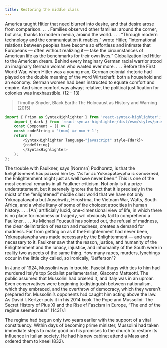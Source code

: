 ```yaml
---
title: Restoring the middle class
---
```


America taught Hitler that need blurred into desire, and that desire arose from comparison. . . . Families observed other families: around the corner, but also, thanks to modern media, around the world. . . . “Through modern technology and the communication it enables,” wrote Hitler, “international relations between peoples have become so effortless and intimate that Europeans — often without realizing it — take the circumstances of American life as the benchmarks for their own lives.” Globalization led Hitler to the American dream. Behind every imaginary German racial warrior stood an imaginary German woman who wanted ever more. . . . Before the First World War, when Hitler was a young man, German colonial rhetoric had played on the double meaning of the word Wirtschaft: both a household and an economy. German women had been instructed to equate comfort and empire. And since comfort was always relative, the political justification for colonies was inexhaustible. (12 – 13)

> Timothy Snyder, Black Earth: The Holocaust as History and Warning (2015)


```javascript
import { Prism as SyntaxHighlighter } from 'react-syntax-highlighter';
    import { dark } from 'react-syntax-highlighter/dist/esm/styles/prism';
    const Component = () => {
    const codeString = '(num) => num + 1';
    return (
        <SyntaxHighlighter language="javascript" style={dark}>
        {codeString}
        </SyntaxHighlighter>
    );
};
```

The trouble with Faulkner, says [Norman] Podhoretz, is that the Enlightenment has passed him by. “As far as Yoknapatawpha is concerned, the Enlightenment might just as well have never been.” This is one of the most comical remarks in all Faulkner criticism. Not only is it a prize understatement, but it serenely ignores the fact that it is precisely in the midst of the “enlightened” middle class world that we have not only Yoknapatawpha but Auschwitz, Hiroshima, the Vietnam War, Watts, South Africa, and a whole litany of some of the choicest atrocities in human history. . . . [An] artificially lucid, one-dimensional view of life, in which there is no place for madness or tragedy, will obviously fail to comprehend a Faulkner. . . . As Michael Foucault has pointed out, the refusal of madness, the clear delimitation of reason and madness, creates a demand for madness. Far from getting on as if the Enlightenment had never been, Yoknapatawpha was made necessary by the Enlightenment — and was necessary to it. Faulkner saw that the reason, justice, and humanity of the Enlightenment and the lunacy, injustice, and inhumanity of the South were in reality two aspects of the same thing. How many rapes, murders, lynchings occur in the little city called, so ironically, “Jefferson”?

In June of 1924, Mussolini was in trouble. Fascist thugs with ties to him had murdered Italy’s top Socialist parliamentarian, Giacomo Matteotti. The public assumed that Mussolini had ordered it, and Italy was in an uproar. Even conservatives were beginning to distinguish between nationalism, which they embraced, and the overthrow of democracy, which they weren’t prepared for. Mussolini’s opponents had caught him acting above the law. As David I. Kertzer puts it in his 2014 book The Pope and Mussolini: The Secret History of Pius XI and the Rise of Fascism in Europe, “The end of the regime seemed near” (1431).1

The regime had begun only two years earlier with the support of a vital constituency. Within days of becoming prime minister, Mussolini had taken immediate steps to make good on his promises to the church to restore its influence in Italian society. He had his new cabinet attend a Mass and ordered them to kneel (832).